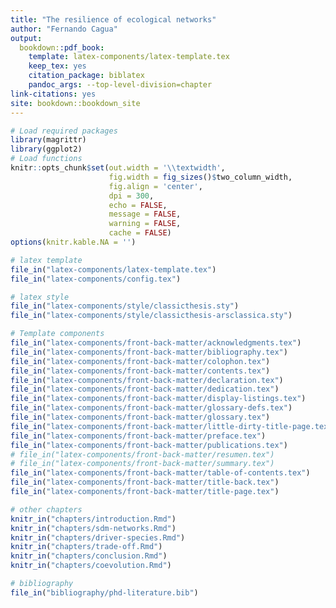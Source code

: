 ```yaml
--- 
title: "The resilience of ecological networks"
author: "Fernando Cagua"
output:
  bookdown::pdf_book:
    template: latex-components/latex-template.tex
    keep_tex: yes
    citation_package: biblatex
    pandoc_args: --top-level-division=chapter
link-citations: yes
site: bookdown::bookdown_site
---
```


```r
# Load required packages
library(magrittr)
library(ggplot2)
# Load functions
knitr::opts_chunk$set(out.width = '\\textwidth', 
                      fig.width = fig_sizes()$two_column_width,
                      fig.align = 'center',
                      dpi = 300,
                      echo = FALSE,
                      message = FALSE, 
                      warning = FALSE, 
                      cache = FALSE)
options(knitr.kable.NA = '')
```
 
```r

# latex template
file_in("latex-components/latex-template.tex")
file_in("latex-components/config.tex")

# latex style
file_in("latex-components/style/classicthesis.sty")
file_in("latex-components/style/classicthesis-arsclassica.sty")

# Template components
file_in("latex-components/front-back-matter/acknowledgments.tex")
file_in("latex-components/front-back-matter/bibliography.tex")
file_in("latex-components/front-back-matter/colophon.tex")
file_in("latex-components/front-back-matter/contents.tex")
file_in("latex-components/front-back-matter/declaration.tex")
file_in("latex-components/front-back-matter/dedication.tex")
file_in("latex-components/front-back-matter/display-listings.tex")
file_in("latex-components/front-back-matter/glossary-defs.tex")
file_in("latex-components/front-back-matter/glossary.tex")
file_in("latex-components/front-back-matter/little-dirty-title-page.tex")
file_in("latex-components/front-back-matter/preface.tex")
file_in("latex-components/front-back-matter/publications.tex")
# file_in("latex-components/front-back-matter/resumen.tex")
# file_in("latex-components/front-back-matter/summary.tex")
file_in("latex-components/front-back-matter/table-of-contents.tex")
file_in("latex-components/front-back-matter/title-back.tex")
file_in("latex-components/front-back-matter/title-page.tex")

# other chapters
knitr_in("chapters/introduction.Rmd")
knitr_in("chapters/sdm-networks.Rmd")
knitr_in("chapters/driver-species.Rmd")
knitr_in("chapters/trade-off.Rmd")
knitr_in("chapters/conclusion.Rmd")
knitr_in("chapters/coevolution.Rmd")

# bibliography
file_in("bibliography/phd-literature.bib")
```



